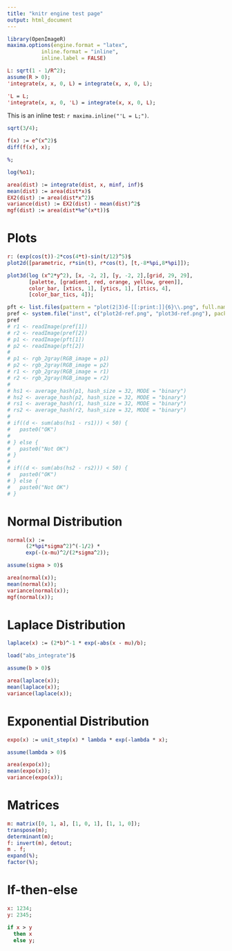 ```yaml
---
title: "knitr engine test page"
output: html_document
---
```


```r
library(OpenImageR)
maxima.options(engine.format = "latex", 
	       inline.format = "inline", 
	       inline.label = FALSE)
```

```maxima
L: sqrt(1 - 1/R^2);
assume(R > 0);
'integrate(x, x, 0, L) = integrate(x, x, 0, L);
```

```maxima
'L = L;
'integrate(x, x, 0, 'L) = integrate(x, x, 0, L);
```

This is an inline test: `r maxima.inline("'L = L;")`.


```maxima
sqrt(3/4);
```

```maxima
f(x) := e^(x^2)$
diff(f(x), x);
```

```maxima
%;
```

```maxima
log(%o1);
```

```maxima
area(dist) := integrate(dist, x, minf, inf)$
mean(dist) := area(dist*x)$
EX2(dist) := area(dist*x^2)$
variance(dist) := EX2(dist) - mean(dist)^2$
mgf(dist) := area(dist*%e^(x*t))$
```

# Plots

```maxima
r: (exp(cos(t))-2*cos(4*t)-sin(t/12)^5)$
plot2d([parametric, r*sin(t), r*cos(t), [t,-8*%pi,8*%pi]]);
```

```maxima
plot3d(log (x^2*y^2), [x, -2, 2], [y, -2, 2],[grid, 29, 29],
       [palette, [gradient, red, orange, yellow, green]],
       color_bar, [xtics, 1], [ytics, 1], [ztics, 4],
       [color_bar_tics, 4]);
```

```r
pft <- list.files(pattern = "plot(2|3)d-[[:print:]]{6}\\.png", full.names = TRUE)
pref <- system.file("inst", c("plot2d-ref.png", "plot3d-ref.png"), package = "rim")
pref
# r1 <- readImage(pref[1])
# r2 <- readImage(pref[2])
# p1 <- readImage(pft[1])
# p2 <- readImage(pft[2])
# 
# p1 <- rgb_2gray(RGB_image = p1)
# p2 <- rgb_2gray(RGB_image = p2)
# r1 <- rgb_2gray(RGB_image = r1)
# r2 <- rgb_2gray(RGB_image = r2)
# 
# hs1 <- average_hash(p1, hash_size = 32, MODE = "binary")
# hs2 <- average_hash(p2, hash_size = 32, MODE = "binary")
# rs1 <- average_hash(r1, hash_size = 32, MODE = "binary")
# rs2 <- average_hash(r2, hash_size = 32, MODE = "binary")
# 
# if((d <- sum(abs(hs1 - rs1))) < 50) {
#   paste0("OK")
# 
# } else {
#   paste0("Not OK")
# }
# 
# if((d <- sum(abs(hs2 - rs2))) < 50) {
#   paste0("OK")
# } else {
#   paste0("Not OK")
# }
```


# Normal Distribution

```maxima
normal(x) := 
      (2*%pi*sigma^2)^(-1/2) * 
      exp(-(x-mu)^2/(2*sigma^2));

assume(sigma > 0)$

area(normal(x));
mean(normal(x));
variance(normal(x));
mgf(normal(x));
```

# Laplace Distribution

```maxima
laplace(x) := (2*b)^-1 * exp(-abs(x - mu)/b);

load("abs_integrate")$

assume(b > 0)$

area(laplace(x));
mean(laplace(x));
variance(laplace(x));
```

# Exponential Distribution

```maxima
expo(x) := unit_step(x) * lambda * exp(-lambda * x);

assume(lambda > 0)$

area(expo(x));
mean(expo(x));
variance(expo(x));
```

# Matrices

```maxima
m: matrix([0, 1, a], [1, 0, 1], [1, 1, 0]);
transpose(m);
determinant(m);
f: invert(m), detout;
m . f;
expand(%);
factor(%);
```

# If-then-else

```maxima
x: 1234;
y: 2345;
```

```maxima
if x > y
  then x
  else y;
```
